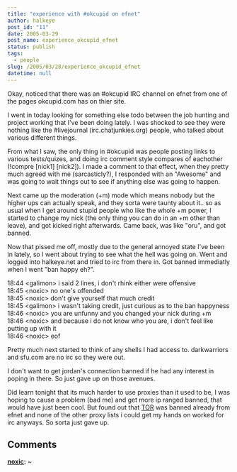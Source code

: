 ```yaml
---
title: "experience with #okcupid on efnet"
author: halkeye
post_id: "11"
date: 2005-03-29
post_name: experience_okcupid_efnet
status: publish
tags:
  - people
slug: /2005/03/28/experience_okcupid_efnet
datetime: null
---
```


Okay, noticed that there was an #okcupid IRC channel on efnet from one of the pages okcupid.com has on thier site.

I went in today looking for something else todo between the job hunting and project working that I've been doing lately. I was shocked to see they were nothing like the #livejournal (irc.chatjunkies.org) people, who talked about various different things.

From what I saw, the only thing in #okcupid was people posting links to various tests/quizes, and doing irc comment style compares of eachother (!compre [nick1] [nick2]). I made a comment to that effect, when they pretty much agreed with me (sarcasticly?), I responded with an "Awesome" and was going to wait things out to see if anything else was going to happen.

Next came up the moderation (+m) mode which means nobody but the higher ups can actually speak, and they sorta were taunty about it.. so as usual when I get around stupid people who like the whole +m power, I started to change my nick (the only thing you can do in an +m other than leave), and got kicked right afterwards. Came back, was like "oru", and got banned.

Now that pissed me off, mostly due to the general annoyed state I've been in lately, so I went about trying to see what the hell was going on. Went and logged into halkeye.net and tried to irc from there in. Got banned immediatly when I went "ban happy eh?".

18:44 &lt;galimon&gt; i said 2 lines, i don't rhink either were offensive  
18:45 &lt;noxic&gt; no one's offended  
18:45 &lt;noxic&gt; don't give yourself that much credit  
18:45 &lt;galimon&gt; i wasn't taking credit, just curious as to the ban happyness  
18:46 &lt;noxic&gt; you are unfunny and you changed your nick during +m  
18:46 &lt;noxic&gt; and because i do not know who you are, i don't feel like putting up with it  
18:46 &lt;noxic&gt; eof

Pretty much next started to think of any shells I had access to. darkwarriors and sfu.com are no irc so they were out.  

I don't want to get jordan's connection banned if he had any interest in poping in there. So just gave up on those avenues.

Did learn tonight that its much harder to use proxies than it used to be, I was hoping to cause a problem (bad me) and get more ip ranged banned, that would have just been cool. But found out that [TOR](https://www.torproject.org) was banned already from efnet and none of the other proxy lists i could get my hands on worked for irc anyways. So sorta just gave up.

## Comments

**[noxic](#40 "2005-05-24 04:00:24"):** ~

